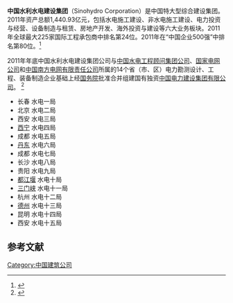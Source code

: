 {{expand|time=2016-10-28T12:48:47+00:00}}
'''中国水利水电建设集团'''（Sinohydro Corporation）是中国特大型综合建设集团。2011年资产总额1,440.93亿元，包括水电施工建设、非水电施工建设、电力投资与经营、设备制造与租赁、房地产开发、海外投资与建设等六大业务板块。2011年全球最大225家国际工程承包商中排名第24位。2011年在“中国企业500强”中排名第80位。<ref>{{Cite web |url=http://www.sasac.gov.cn/n1180/n12534878/n13979253/n14016541/14083241.html |title=2011年11月21日国务院国资委网站的中国水利水电建设集团简介 |accessdate=2016年10月28日 |archive-date=2016年10月28日 |archive-url=https://web.archive.org/web/20161028215451/http://www.sasac.gov.cn/n1180/n12534878/n13979253/n14016541/14083241.html |dead-url=no }}</ref>

2011年年底中国水利水电建设集团公司与[[中国水电工程顾问集团公司|中国水电工程顾问集团公司]]、[[国家电网公司|国家电网公司]]和[[中国南方电网有限责任公司|中国南方电网有限责任公司]]所属的14个省（市、区）电力勘测设计、工程、装备制造企业基础上经[[中国国务院|国务院]]批准合并组建国有独资[[中国电力建设集团有限公司|中国电力建设集团有限公司]]。 <ref>{{Cite web |url=http://www.powerchina.cn/col/col406/index.html |title=[[中国电力建设集团有限公司|中国电力建设集团有限公司]]网站的公司简介 |accessdate=2016-10-28 |archive-date=2016-10-26 |archive-url=https://web.archive.org/web/20161026095627/http://www.powerchina.cn/col/col406/index.html |dead-url=no }}</ref>

* 长春 水电一局 
* 北京 水电二局 
* 西安 水电三局 
* [[西宁|西宁]] 水电四局 
* 成都 水电五局 
* [[丹东|丹东]] 水电六局 
* 成都 水电七局 
* 长沙 水电八局 
* 贵阳 水电九局 
* [[都江堰|都江堰]] 水电十局 
* [[三门峡|三门峡]] 水电十一局 
* 杭州 水电十二局 
* [[德州|德州]] 水电十三局 
* 昆明 水电十四局 
* 西安 水电十五局 
==参考文献==
<references/>

[[Category:中国建筑公司|Category:中国建筑公司]]